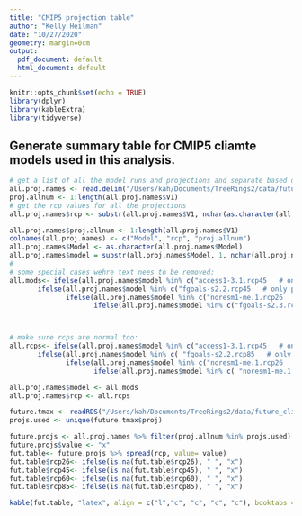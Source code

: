 ```yaml
---
title: "CMIP5 projection table"
author: "Kelly Heilman"
date: "10/27/2020"
geometry: margin=0cm
output:
  pdf_document: default
  html_document: default
---
```


```r
knitr::opts_chunk$set(echo = TRUE)
library(dplyr)
library(kableExtra)
library(tidyverse)
```

## Generate summary table for CMIP5 cliamte models used in this analysis.



```r
# get a list of all the model runs and projections and separate based on rcp scenarios
all.proj.names <- read.delim("/Users/kah/Documents/TreeRings2/data/future_climate_tas_all/bcsd5/Projections5.txt", header = FALSE)
proj.allnum <- 1:length(all.proj.names$V1)
# get the rcp values for all the projections
all.proj.names$rcp <- substr(all.proj.names$V1, nchar(as.character(all.proj.names$V1))-4, nchar(as.character(all.proj.names$V1)))

all.proj.names$proj.allnum <- 1:length(all.proj.names$V1)
colnames(all.proj.names) <- c("Model", "rcp", "proj.allnum")
all.proj.names$Model <- as.character(all.proj.names$Model)
all.proj.names$model = substr(all.proj.names$Model, 1, nchar(all.proj.names$Model)-6)
# 
# some special cases wehre text nees to be removed:
all.mods<- ifelse(all.proj.names$model %in% c("access1-3.1.rcp45   # only pr, tas (tasmin, tasmax not avai", "access1-3.1.rcp85   # only pr, tas (tasmin, tasmax not avai"),  "access1-3.1", 
       ifelse(all.proj.names$model %in% c("fgoals-s2.2.rcp45   # only pr, tas (tasmin, tasmax not avai" , "fgoals-s2.2.rcp85   # only pr, tas (tasmin, tasmax not avai" ), "fgoals-s2.2",
              ifelse(all.proj.names$model %in% c("noresm1-me.1.rcp26   # only pr, tas (tasmin, tasmax not avai", "noresm1-me.1.rcp45   # only pr, tas (tasmin, tasmax not avai", "noresm1-me.1.rcp60   # only pr, tas (tasmin, tasmax not avai", "noresm1-me.1.rcp85   # only pr, tas (tasmin, tasmax not avai"), "noresm1-me.1", 
                     ifelse(all.proj.names$model %in% c("fgoals-s2.3.rcp85   # only pr, tas (tasmin, tasmax not avai" ), "fgoals-s2.3", all.proj.names$model))))



# make sure rcps are normal too:
all.rcps<- ifelse(all.proj.names$model %in% c("access1-3.1.rcp45   # only pr, tas (tasmin, tasmax not avai", "fgoals-s2.2.rcp45   # only pr, tas (tasmin, tasmax not avai", "noresm1-me.1.rcp45   # only pr, tas (tasmin, tasmax not avai") , "rcp45",
       ifelse(all.proj.names$model %in% c( "fgoals-s2.2.rcp85   # only pr, tas (tasmin, tasmax not avai", "access1-3.1.rcp85   # only pr, tas (tasmin, tasmax not avai", "noresm1-me.1.rcp85   # only pr, tas (tasmin, tasmax not avai","fgoals-s2.3.rcp85   # only pr, tas (tasmin, tasmax not avai" ), "rcp85",
              ifelse(all.proj.names$model %in% c("noresm1-me.1.rcp26   # only pr, tas (tasmin, tasmax not avai"), "rcp26", 
                     ifelse(all.proj.names$model %in% c( "noresm1-me.1.rcp60   # only pr, tas (tasmin, tasmax not avai"), "rcp60", all.proj.names$rcp))))

all.proj.names$model <- all.mods
all.proj.names$rcp <- all.rcps

future.tmax <- readRDS("/Users/kah/Documents/TreeRings2/data/future_climate_tas_all/future_june_tmax_all_rcp_models_v1.rds")
projs.used <- unique(future.tmax$proj)

future.projs <- all.proj.names %>% filter(proj.allnum %in% projs.used) %>% select(model, rcp)
future.projs$value <- "x"
fut.table<- future.projs %>% spread(rcp, value= value)
fut.table$rcp26<- ifelse(is.na(fut.table$rcp26), " ", "x")
fut.table$rcp45<- ifelse(is.na(fut.table$rcp45), " ", "x")
fut.table$rcp60<- ifelse(is.na(fut.table$rcp60), " ", "x")
fut.table$rcp85<- ifelse(is.na(fut.table$rcp85), " ", "x")

kable(fut.table, "latex", align = c("l","c", "c", "c", "c"), booktabs = TRUE, caption = "CMIP5 downscaled model projections",digits = 3, linesep = "")%>%  kable_styling(font_size = 8)
```

